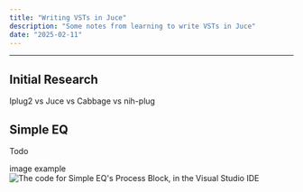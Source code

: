 ```yaml
---
title: "Writing VSTs in Juce"
description: "Some notes from learning to write VSTs in Juce"
date: "2025-02-11"
---
```



---

## Initial Research

Iplug2 vs Juce vs Cabbage vs nih-plug

## Simple EQ

Todo

image example
![The code for Simple EQ's Process Block, in the Visual Studio IDE](process_block.png)
